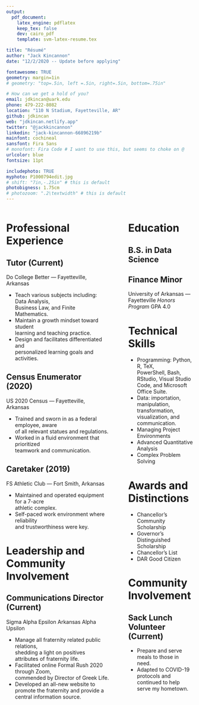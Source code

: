 ```yaml
---
output: 
  pdf_document:
    latex_engine: pdflatex
    keep_tex: false
    dev: cairo_pdf
    template: svm-latex-resume.tex

title: "Résumé"
author: "Jack Kincannon"
date: "12/2/2020 -- Update before applying"

fontawesome: TRUE
geometry: margin=1in
# geometry: "top=.5in, left =.5in, right=.5in, bottom=.75in"

# How can we get a hold of you?
email: jdkincan@uark.edu
phone: 479-222-8082
location: "110 N Stadium, Fayetteville, AR"
github: jdkincan
web: "jdkincan.netlify.app"
twitter: "@jackkincannon"
linkedin: "jack-kincannon-66896219b"
mainfont: cochineal
sansfont: Fira Sans
# monofont: Fira Code # I want to use this, but seems to choke on @
urlcolor: blue
fontsize: 11pt

includephoto: TRUE
myphoto: P1000794edit.jpg
# shift: "7in,-.25in" # this is default
photobigness: 1.75cm
# photozoom: ".2\textwidth" # this is default
---
```



<!-- Read more about Pandoc's [fenced_divs](https://pandoc.org/MANUAL.html#extension-fenced_divs) syntax -->

:::::: {.columns}
::: {.column width="60%" data-latex="{0.60\textwidth}"}

# Professional Experience

## __Tutor (Current)__

Do College Better --- Fayetteville, Arkansas

- Teach various subjects including: Data Analysis,\   
Business Law, and Finite Mathematics.
- Maintain a growth mindset toward student\   
learning and teaching practice.
- Design and facilitates differentiated and\   
personalized learning goals and activities.

## __Census Enumerator (2020)__

US 2020 Census --- Fayetteville, Arkansas

- Trained and sworn in as a federal employee, aware\   
of all relevant statues and regulations.
- Worked in a fluid environment that prioritized\   
teamwork and communication.

## __Caretaker (2019)__

FS Athletic Club --- Fort Smith, Arkansas

- Maintained and operated equipment for a 7-acre\   
athletic complex.
- Self-paced work environment where reliability\   
and trustworthiness were key. 

# Leadership and Community Involvement  

## __Communications Director (Current)__

Sigma Alpha Epsilon Arkansas Alpha Upsilon

- Manage all fraternity related public relations,\   
shedding a light on positives attributes of fraternity life.
- Facilitated online Formal Rush 2020 through Zoom,\   
commended by Director of Greek Life.
- Developed an all-new website to promote the fraternity and provide a central information source.

:::
::: {.column width="2%" data-latex="{0.02\textwidth}"}
\ 
<!-- an empty div with an empty character to serve as a column sep -->
:::
:::::: {.column width="38%" data-latex="{0.38\textwidth}"}

# Education

## __B.S. in Data Science__

## __Finance Minor__\        

University of Arkansas --- Fayetteville
_Honors Program_ GPA 4.0

# Technical Skills

- Programming: Python, R, TeX,\     
PowerShell, Bash, RStudio, Visual Studio Code, and Microsoft Office Suite.
- Data: importation, manipulation, transformation, visualization, and communication.
- Managing Project Environments
- Advanced Quantitative Analysis
- Complex Problem Solving

# Awards and Distinctions

- Chancellor’s Community\   
Scholarship 
- Governor’s Distinguished\   
Scholarship
- Chancellor’s List
- DAR Good Citizen

# Community Involvement

## __Sack Lunch Volunteer (Current)__ 

- Prepare and serve meals to those in need.
- Adapted to COVID-19 protocols and continued to help serve my hometown.

:::
::::::

<!-- If you want another page, this is how you can do it... -->

<!-- \newpage

:::::: {.columns}
::: {.column width="60%" data-latex="{0.60\textwidth}"}




:::
::: {.column width="2%" data-latex="{0.02\textwidth}"}
\


:::
:::::: {.column width="38%" data-latex="{0.38\textwidth}"}


:::
::::::

-->